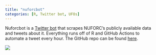 ```yaml
---
title: "nuforcbot"
categories: [R, Twitter bot, UFOs]
---
```


Nuforcbot is a [Twitter bot](https://twitter.com/nuforcbot) that scrapes NUFORC's publicly available data and tweets about it. Everything runs off of R and GitHub Actions to automate a tweet every hour. The GitHub repo can be found [here](https://github.com/mattroumaya/mufonbot).

![](/inst/img/projects/aliens.jpeg){fig-alt="image of many green aliens"}

